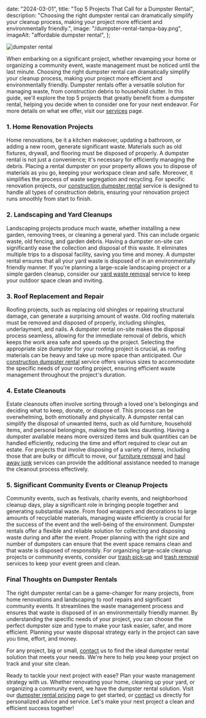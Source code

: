 
  date: "2024-03-01",
  title: "Top 5 Projects That Call for a Dumpster Rental",
  description:
    "Choosing the right dumpster rental can dramatically simplify your cleanup process, making your project more efficient and environmentally friendly.",
  image: "/dumpster-rental-tampa-bay.png",
  imageAlt: "affordable dumpster rental",
};

<Bloglayout title={article.title} date={article.date} description={article.description}>

![dumpster rental](/dumpster-rental-tampa-bay.png)

When embarking on a significant project, whether revamping your home or organizing a community event, waste management must be noticed until the last minute. Choosing the right dumpster rental can dramatically simplify your cleanup process, making your project more efficient and environmentally friendly. Dumpster rentals offer a versatile solution for managing waste, from construction debris to household clutter. In this guide, we'll explore the top 5 projects that greatly benefit from a dumpster rental, helping you decide when to consider one for your next endeavor. For more details on what we offer, visit our [services](/services) page.

### 1. Home Renovation Projects

Home renovations, be it a kitchen makeover, updating a bathroom, or adding a new room, generate significant waste. Materials such as old fixtures, drywall, and flooring must be disposed of properly. A dumpster rental is not just a convenience; it's necessary for efficiently managing the debris. Placing a rental dumpster on your property allows you to dispose of materials as you go, keeping your workspace clean and safe. Moreover, it simplifies the process of waste segregation and recycling. For specific renovation projects, our [construction dumpster rental](/services/construction-dumpster-rental) service is designed to handle all types of construction debris, ensuring your renovation project runs smoothly from start to finish.

### 2. Landscaping and Yard Cleanups

Landscaping projects produce much waste, whether installing a new garden, removing trees, or cleaning a general yard. This can include organic waste, old fencing, and garden debris. Having a dumpster on-site can significantly ease the collection and disposal of this waste. It eliminates multiple trips to a disposal facility, saving you time and money. A dumpster rental ensures that all your yard waste is disposed of in an environmentally friendly manner. If you're planning a large-scale landscaping project or a simple garden cleanup, consider our [yard waste removal](/services/yard-waste-removal) service to keep your outdoor space clean and inviting.

### 3. Roof Replacement and Repair

Roofing projects, such as replacing old shingles or repairing structural damage, can generate a surprising amount of waste. Old roofing materials must be removed and disposed of properly, including shingles, underlayment, and nails. A dumpster rental on-site makes the disposal process seamless, allowing for the immediate removal of debris, which keeps the work area safe and speeds up the project. Selecting the appropriate size dumpster for your roofing project is crucial, as roofing materials can be heavy and take up more space than anticipated. Our [construction dumpster rental](/services/construction-dumpster-rental) service offers various sizes to accommodate the specific needs of your roofing project, ensuring efficient waste management throughout the project's duration.

### 4. Estate Cleanouts

Estate cleanouts often involve sorting through a loved one's belongings and deciding what to keep, donate, or dispose of. This process can be overwhelming, both emotionally and physically. A dumpster rental can simplify the disposal of unwanted items, such as old furniture, household items, and personal belongings, making the task less daunting. Having a dumpster available means more oversized items and bulk quantities can be handled efficiently, reducing the time and effort required to clear out an estate. For projects that involve disposing of a variety of items, including those that are bulky or difficult to move, our [furniture removal](/services/furniture-removal) and [haul away junk](/services/haul-away-junk) services can provide the additional assistance needed to manage the cleanout process effectively.

### 5. Significant Community Events or Cleanup Projects

Community events, such as festivals, charity events, and neighborhood cleanup days, play a significant role in bringing people together and generating substantial waste. From food wrappers and decorations to large amounts of recyclable materials, managing waste efficiently is crucial for the success of the event and the well-being of the environment. Dumpster rentals offer a flexible and reliable solution for collecting and disposing waste during and after the event. Proper planning with the right size and number of dumpsters can ensure that the event space remains clean and that waste is disposed of responsibly. For organizing large-scale cleanup projects or community events, consider our [trash pick-up](/services/trash-pick-up) and [trash removal](/services/trash-removal) services to keep your event green and clean.

### Final Thoughts on Dumpster Rentals

The right dumpster rental can be a game-changer for many projects, from home renovations and landscaping to roof repairs and significant community events. It streamlines the waste management process and ensures that waste is disposed of in an environmentally friendly manner. By understanding the specific needs of your project, you can choose the perfect dumpster size and type to make your task easier, safer, and more efficient. Planning your waste disposal strategy early in the project can save you time, effort, and money.

For any project, big or small, [contact](/contact) us to find the ideal dumpster rental solution that meets your needs. We're here to help you keep your project on track and your site clean.

Ready to tackle your next project with ease? Plan your waste management strategy with us. Whether renovating your home, cleaning up your yard, or organizing a community event, we have the dumpster rental solution. Visit our [dumpster rental pricing](/dumpster-rental-pricing) page to get started, or [contact](/contact) us directly for personalized advice and service. Let's make your next project a clean and efficient success together!

</Bloglayout>

<Contact />
